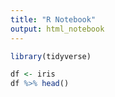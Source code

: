 ```yaml
---
title: "R Notebook"
output: html_notebook
---
```


```r
library(tidyverse)
```


```r
df <- iris
df %>% head()
```

